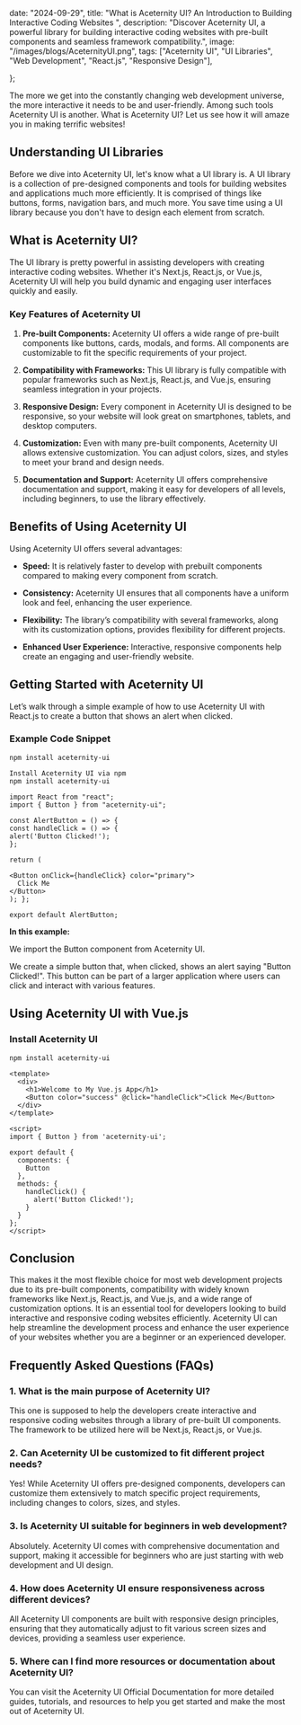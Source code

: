 

  date: "2024-09-29",
  title:
    "What is Aceternity UI? An Introduction to Building Interactive Coding Websites ",
  description: "Discover Aceternity UI, a powerful library for building interactive coding websites with pre-built components and seamless framework compatibility.",
  image: "/images/blogs/AceternityUI.png",
 tags: ["Aceternity UI", "UI Libraries", "Web Development", "React.js", "Responsive Design"],

};


The more we get into the constantly changing web development universe, the more interactive it needs to be and user-friendly. Among such tools Aceternity UI is another. What is Aceternity UI? Let us see how it will amaze you in making terrific websites!

## Understanding UI Libraries

Before we dive into Aceternity UI, let's know what a UI library is. A UI library is a collection of pre-designed components and tools for building websites and applications much more efficiently. It is comprised of things like buttons, forms, navigation bars, and much more. You save time using a UI library because you don't have to design each element from scratch.

## What is Aceternity UI?

The UI library is pretty powerful in assisting developers with creating interactive coding websites. Whether it's Next.js, React.js, or Vue.js, Aceternity UI will help you build dynamic and engaging user interfaces quickly and easily.

### Key Features of Aceternity UI

1. **Pre-built Components:** Aceternity UI offers a wide range of pre-built components like buttons, cards, modals, and forms. All components are customizable to fit the specific requirements of your project.

2. **Compatibility with Frameworks:** This UI library is fully compatible with popular frameworks such as Next.js, React.js, and Vue.js, ensuring seamless integration in your projects.

3. **Responsive Design:** Every component in Aceternity UI is designed to be responsive, so your website will look great on smartphones, tablets, and desktop computers.

4. **Customization:** Even with many pre-built components, Aceternity UI allows extensive customization. You can adjust colors, sizes, and styles to meet your brand and design needs.

5. **Documentation and Support:** Aceternity UI offers comprehensive documentation and support, making it easy for developers of all levels, including beginners, to use the library effectively.

## Benefits of Using Aceternity UI

Using Aceternity UI offers several advantages:

- **Speed:** It is relatively faster to develop with prebuilt components compared to making every component from scratch.

- **Consistency:** Aceternity UI ensures that all components have a uniform look and feel, enhancing the user experience.

- **Flexibility:** The library’s compatibility with several frameworks, along with its customization options, provides flexibility for different projects.

- **Enhanced User Experience:** Interactive, responsive components help create an engaging and user-friendly website.

## Getting Started with Aceternity UI

Let’s walk through a simple example of how to use Aceternity UI with React.js to create a button that shows an alert when clicked.

### Example Code Snippet

<CodeWindow title="installation">

```TSX
npm install aceternity-ui
```

</CodeWindow>

<CodeWindow title="index.tsx">

```TSX
Install Aceternity UI via npm
npm install aceternity-ui

import React from "react";
import { Button } from "aceternity-ui";

const AlertButton = () => {
const handleClick = () => {
alert('Button Clicked!');
};

return (

<Button onClick={handleClick} color="primary">
  Click Me
</Button>
); };

export default AlertButton;
```

</CodeWindow>

**In this example:**

We import the Button component from Aceternity UI.

We create a simple button that, when clicked, shows an alert saying "Button Clicked!". This button can be part of a larger application where users can click and interact with various features.

## Using Aceternity UI with Vue.js

### Install Aceternity UI

<CodeWindow title="">

```TSX
npm install aceternity-ui
```

</CodeWindow>

<CodeWindow title="">

```TSX
<template>
  <div>
    <h1>Welcome to My Vue.js App</h1>
    <Button color="success" @click="handleClick">Click Me</Button>
  </div>
</template>

<script>
import { Button } from 'aceternity-ui';

export default {
  components: {
    Button
  },
  methods: {
    handleClick() {
      alert('Button Clicked!');
    }
  }
};
</script>

```

</CodeWindow>

## Conclusion

This makes it the most flexible choice for most web development projects due to its pre-built components, compatibility with widely known frameworks like Next.js, React.js, and Vue.js, and a wide range of customization options. It is an essential tool for developers looking to build interactive and responsive coding websites efficiently. Aceternity UI can help streamline the development process and enhance the user experience of your websites whether you are a beginner or an experienced developer.

## Frequently Asked Questions (FAQs)

### 1. What is the main purpose of Aceternity UI?

This one is supposed to help the developers create interactive and responsive coding websites through a library of pre-built UI components. The framework to be utilized here will be Next.js, React.js, or Vue.js.

### 2. Can Aceternity UI be customized to fit different project needs?

Yes! While Aceternity UI offers pre-designed components, developers can customize them extensively to match specific project requirements, including changes to colors, sizes, and styles.

### 3. Is Aceternity UI suitable for beginners in web development?

Absolutely. Aceternity UI comes with comprehensive documentation and support, making it accessible for beginners who are just starting with web development and UI design.

### 4. How does Aceternity UI ensure responsiveness across different devices?

All Aceternity UI components are built with responsive design principles, ensuring that they automatically adjust to fit various screen sizes and devices, providing a seamless user experience.

### 5. Where can I find more resources or documentation about Aceternity UI?

You can visit the Aceternity UI Official Documentation for more detailed guides, tutorials, and resources to help you get started and make the most out of Aceternity UI.
